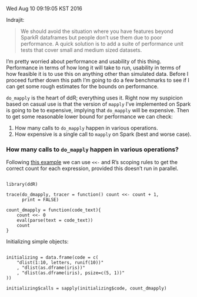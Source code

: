 Wed Aug 10 09:19:05 KST 2016

Indrajit:

> We should avoid the situation where you have features beyond SparkR
> dataframes but people don’t use them due to poor performance. A quick
> solution is to add a suite of performance unit tests that cover small and
> medium sized datasets.

I'm pretty worried about performance and usability of this thing. 
Performance in terms of how long it will take to run, usability in terms of
how feasible it is to use this on anything other than simulated data.
Before I proceed further down this path I'm going to do a few benchmarks
to see if I can get some rough estimates for the bounds on performance.

`do_mapply` is the heart of ddR; everything uses it. Right now my suspicion
based on casual use
is that the version of `mapply` I've implemented on Spark is going to be to
expensive, implying that `do_mapply` will be expensive. Then to get some
reasonable lower bound for performance we can check:

1) How many calls to `do_mapply` happen in various operations.
2) How expensive is a single call to `mapply` on Spark (best and worse
   case).


### How many calls to `do_mapply` happen in various operations?

Following [this
example](http://stackoverflow.com/questions/21687514/r-count-function-calls)
we can use `<<-` and R's scoping rules to get the correct
count for each expression, provided this doesn't run in parallel.

```

library(ddR)

trace(do_dmapply, tracer = function() count <<- count + 1,
      print = FALSE)

count_dmapply = function(code_text){
    count <<- 0
    eval(parse(text = code_text))
    count
}

```

Initializing simple objects:
```

initializing = data.frame(code = c(
    "dlist(1:10, letters, runif(10))"
    , "dlist(as.dframe(iris))"
    , "dlist(as.dframe(iris), psize=c(5, 1))"
))

initializing$calls = sapply(initializing$code, count_dmapply)


```


